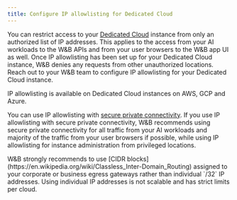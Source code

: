 ```yaml
---
title: Configure IP allowlisting for Dedicated Cloud
---
```


You can restrict access to your [Dedicated Cloud](/platform/hosting/hosting-options/dedicated_cloud) instance from only an authorized list of IP addresses. This applies to the access from your AI workloads to the W&B APIs and from your user browsers to the W&B app UI as well. Once IP allowlisting has been set up for your Dedicated Cloud instance, W&B denies any requests from other unauthorized locations. Reach out to your W&B team to configure IP allowlisting for your Dedicated Cloud instance.

IP allowlisting is available on Dedicated Cloud instances on AWS, GCP and Azure.

You can use IP allowlisting with [secure private connectivity](./private-connectivity). If you use IP allowlisting with secure private connectivity, W&B recommends using secure private connectivity for all traffic from your AI workloads and majority of the traffic from your user browsers if possible, while using IP allowlisting for instance administration from privileged locations.

<Warning>
W&B strongly recommends to use [CIDR blocks](https://en.wikipedia.org/wiki/Classless_Inter-Domain_Routing) assigned to your corporate or business egress gateways rather than individual `/32` IP addresses. Using individual IP addresses is not scalable and has strict limits per cloud.
</Warning>
